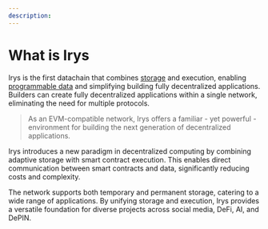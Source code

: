```yaml
---
description:
---
```


# What is Irys

Irys is the first datachain that combines [storage](/overview/storage) and execution, enabling [programmable data](/overview/execution/programmable-data) and simplifying building fully decentralized applications. Builders can create fully decentralized applications within a single network, eliminating the need for multiple protocols.

> As an EVM-compatible network, Irys offers a familiar - yet powerful - environment for building the next generation of decentralized applications.

Irys introduces a new paradigm in decentralized computing by combining adaptive storage with smart contract execution. This enables direct communication between smart contracts and data, significantly reducing costs and complexity.

The network supports both temporary and permanent storage, catering to a wide range of applications. By unifying storage and execution, Irys provides a versatile foundation for diverse projects across social media, DeFi, AI, and DePIN.
